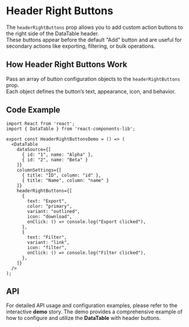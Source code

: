 
<Meta title="Organisms/DataTable/Header Right Buttons" component={DataTable} />

# Header Right Buttons

The `headerRightButtons` prop allows you to add custom action buttons to the right side of the DataTable header.  
These buttons appear before the default "Add" button and are useful for secondary actions like exporting, filtering, or bulk operations.

## How Header Right Buttons Work

Pass an array of button configuration objects to the `headerRightButtons` prop.  
Each object defines the button’s text, appearance, icon, and behavior.

## Code Example

```tsx
import React from 'react';
import { DataTable } from 'react-components-lib';

export const HeaderRightButtonsDemo = () => (
  <DataTable
    dataSource={[
      { id: "1", name: "Alpha" },
      { id: "2", name: "Beta" }
    ]}
    columnSettings={[
      { title: "ID", column: "id" },
      { title: "Name", column: "name" }
    ]}
    headerRightButtons={[
      {
        text: "Export",
        color: "primary",
        variant: "outlined",
        icon: "download",
        onClick: () => console.log("Export clicked"),
      },
      {
        text: "Filter",
        variant: "link",
        icon: "filter",
        onClick: () => console.log("Filter clicked"),
      },
    ]}
  />
);
```

## API
For detailed API usage and configuration examples, please refer to the interactive **demo** story. The demo provides a comprehensive example of how to configure and utilize the **DataTable** with header buttons.
